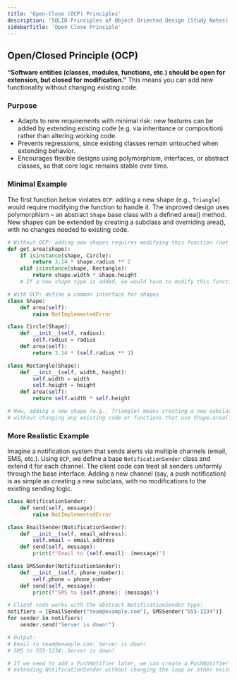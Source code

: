 ```yaml
---
title: 'Open-Close (OCP) Principles'
description: 'SOLID Principles of Object-Oriented Design (Study Notes)'
sidebarTitle: 'Open Close Principle'
---
```


## Open/Closed Principle (OCP)
**“Software entities (classes, modules, functions, etc.) should be open for extension, but closed for modification.”**
This means you can add new functionality without changing existing code.

### Purpose
* Adapts to new requirements with minimal risk: new features can be added by extending existing code (e.g. via inheritance
or composition) rather than altering working code.
* Prevents regressions, since existing classes remain untouched when extending behavior.
* Encourages flexible designs using polymorphism, interfaces, or abstract classes, so that core logic remains stable over time.

### Minimal Example
The first function below violates `OCP`: adding a new shape (e.g., `Triangle`) would require modifying the function to handle
it. The improved design uses polymorphism – an abstract `Shape` base class with a defined area() method. New shapes can be
extended by creating a subclass and overriding area(), with no changes needed to existing code.
```python
# Without OCP: adding new shapes requires modifying this function (not extensible)
def get_area(shape):
    if isinstance(shape, Circle):
        return 3.14 * shape.radius ** 2
    elif isinstance(shape, Rectangle):
        return shape.width * shape.height
    # If a new shape type is added, we would have to modify this function.

# With OCP: define a common interface for shapes
class Shape:
    def area(self):
        raise NotImplementedError

class Circle(Shape):
    def __init__(self, radius):
        self.radius = radius
    def area(self):
        return 3.14 * (self.radius ** 2)

class Rectangle(Shape):
    def __init__(self, width, height):
        self.width = width
        self.height = height
    def area(self):
        return self.width * self.height

# Now, adding a new shape (e.g., Triangle) means creating a new subclass of Shape
# without changing any existing code or functions that use Shape.area().
```
### More Realistic Example
Imagine a notification system that sends alerts via multiple channels (email, SMS, etc.). Using `OCP`, we define a base
`NotificationSender` class and extend it for each channel. The client code can treat all senders uniformly through the base
interface. Adding a new channel (say, a push notification) is as simple as creating a new subclass, with no modifications
to the existing sending logic.
```python
class NotificationSender:
    def send(self, message):
        raise NotImplementedError

class EmailSender(NotificationSender):
    def __init__(self, email_address):
        self.email = email_address
    def send(self, message):
        print(f"Email to {self.email}: {message}")

class SMSSender(NotificationSender):
    def __init__(self, phone_number):
        self.phone = phone_number
    def send(self, message):
        print(f"SMS to {self.phone}: {message}")

# Client code works with the abstract NotificationSender type:
notifiers = [EmailSender("team@example.com"), SMSSender("555-1234")]
for sender in notifiers:
    sender.send("Server is down!")

# Output:
# Email to team@example.com: Server is down!
# SMS to 555-1234: Server is down!

# If we need to add a PushNotifier later, we can create a PushNotifier class
# extending NotificationSender without changing the loop or other existing code.

```